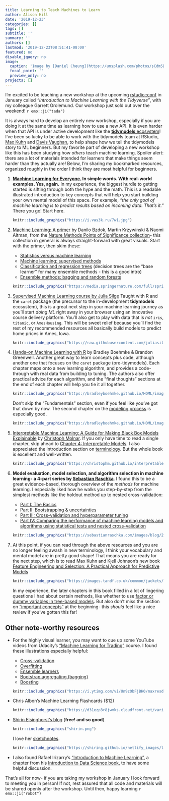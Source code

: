```yaml
---
title: Learning to Teach Machines to Learn
author: Alison Hill
date: '2019-12-23'
categories: []
tags: []
subtitle: ''
summary: ''
authors: []
lastmod: '2019-12-23T08:51:41-08:00'
featured: no
disable_jquery: no
image:
  caption: 'Image by [Daniel Cheung](https://unsplash.com/photos/sCdm5DiJb8w)'
  focal_point: ''
  preview_only: no
projects: []
---
```


I'm excited to be teaching a new workshop at the upcoming [rstudio::conf](https://rstudio.com/conference/) in January called *"Introduction to Machine Learning with the Tidyverse"*, with my colleague Garrett Grolemund. Our workshop just sold out over the weekend! `r emo::ji("tada")`

It is always hard to develop an entirely new workshop, especially if you are doing it at the same time as learning how to use a new API. It is even harder when that API is under active development like the [**tidymodels** ecosystem](https://github.com/tidymodels)! I've been so lucky to be able to work with the tidymodels team at RStudio, [Max Kuhn](https://twitter.com/topepos) and [Davis Vaughan](https://blog.davisvaughan.com/), to help shape how we tell the tidymodels story to ML beginners. But my favorite part of developing a new workshop like this has been studying how *others* teach machine learning. Spoiler alert: there are a lot of materials intended for learners that make things seem harder than they actually are! Below, I'm sharing my bookmarked resources, organized roughly in the order I think they are most helpful for beginners.

1. **[Machine Learning for Everyone.](https://vas3k.com/blog/machine_learning/) In simple words. With real-world examples. Yes, again.** In my experience, the biggest hurdle to getting started is sifting through both the hype and the math. This is a readable illustrated introduction to key concepts that will help you start building your own mental model of this space. For example, *"the only goal of machine learning is to predict results based on incoming data. That's it."* There you go! Start here. 
    
    ```r
    knitr::include_graphics("https://i.vas3k.ru/7w1.jpg")
    ```


1. [Machine Learning: A primer](https://www.nature.com/articles/nmeth.4526) by     Danilo Bzdok, Martin Krzywinski & Naomi Altman, from the [Nature Methods Points of Significance collection](https://www.nature.com/collections/qghhqm/pointsofsignificance)- this collection in general is always straight-forward with great visuals. Start with the primer, then skim these:

    + [Statistics versus machine learning](https://www.nature.com/articles/nmeth.4642)
    + [Machine learning: supervised methods](https://www.nature.com/articles/nmeth.4551)
    + [Classification and regression trees](https://www.nature.com/articles/nmeth.4370) (decision trees are the "base learner" for many ensemble methods - this is a good intro)
    + [Ensemble methods: bagging and random forests](https://www.nature.com/articles/nmeth.4438)
    
    ```r
    knitr::include_graphics("https://media.springernature.com/full/springer-static/image/art%3A10.1038%2Fnmeth.4438/MediaObjects/41592_2017_Article_BFnmeth4438_Fig1_HTML.jpg?as=webp")
    ```
    


1. [Supervised Machine Learning course by Julia Silge](https://supervised-ml-course.netlify.com/) Taught with R and the `caret` package (the precursor to the in-development **tidymodels** ecosystem), this is a great next step in your machine learning journey as you'll start *doing ML* right away in your browser using an innovative course delivery platform. You'll also get to play with data that is *not* `iris`, `titanic`, or `AmesHousing`. This will be sweet relief because you'll find the rest of my recommended resources all basically build models to predict home prices in Ames, Iowa.

    ```r
    knitr::include_graphics("https://raw.githubusercontent.com/juliasilge/supervised-ML-case-studies-course/master/static/social.png")
    ```
  

1. [Hands-on Machine Learning with R](https://bradleyboehmke.github.io/HOML/) by Bradley Boehmke & Brandon Greenwell. Another great way to learn concepts plus code, although another one that focuses on the `caret` package (pre-tidymodels). Each chapter maps onto a new learning algorithm, and provides a code-through with real data from building to tuning. The authors also offer practical advice for each algorithm, and the "final thoughts" sections at the end of each chapter will help you tie it all together.

    ```r
    knitr::include_graphics("https://bradleyboehmke.github.io/HOML/images/homl-cover.jpg")
    ```
    
    Don't skip the "Fundamentals" section, even if you feel like you've got that down by now. The second chapter on the [modeling process](https://bradleyboehmke.github.io/HOML/process.html) is especially good.
    
    ```r
    knitr::include_graphics("https://bradleyboehmke.github.io/HOML/images/modeling_process.png")
```
    


1. [Interpretable Machine Learning: A Guide for Making Black Box Models Explainable](https://christophm.github.io/interpretable-ml-book/) by [Christoph Molnar](https://christophm.github.io/). If you only have time to read a single chapter, skip ahead to [Chapter 4: Interpretable Models](https://christophm.github.io/interpretable-ml-book/simple.html). I also appreciated the introduction section on [terminology](https://christophm.github.io/interpretable-ml-book/terminology.html). But the whole book is excellent and well-written.

    ```r
    knitr::include_graphics("https://christophm.github.io/interpretable-ml-book/images/title_page.jpg")
    ```


1. **Model evaluation, model selection, and algorithm selection in machine learning- a 4-part series by [Sebastian Raschka](https://sebastianraschka.com/)**. I found this to be a great evidence-based, thorough overview of the *methods* for machine learning. I especially liked how he walks you step-by-step from the simplest methods like the holdout method up to nested cross-validation:

    + [Part I: The Basics](https://sebastianraschka.com/blog/2016/model-evaluation-selection-part1.html)
    + [Part II: Bootstrapping & uncertainties](https://sebastianraschka.com/blog/2016/model-evaluation-selection-part2.html)
    + [Part III: Cross-validation and hyperparameter tuning](https://sebastianraschka.com/blog/2016/model-evaluation-selection-part3.html)
    + [Part IV: Comparing the performance of machine learning models and algorithms using statistical tests and nested cross-validation](https://sebastianraschka.com/blog/2018/model-evaluation-selection-part4.html)
    
    ```r
    knitr::include_graphics("https://sebastianraschka.com/images/blog/2016/model-evaluation-selection-part1/iris-dist.png")
    ```
    
1. At this point, if you can read through the above resources and you are no longer feeling awash in new terminology, I think your vocabulary and mental model are in pretty good shape! That means you are ready for the next step, which is to read Max Kuhn and Kjell Johnson's new book [Feature Engineering and Selection: A Practical Approach for Predictive Models](http://www.feat.engineering/)

    ```r
    knitr::include_graphics("https://images.tandf.co.uk/common/jackets/amazon/978113807/9781138079229.jpg")
    ```

    In my experience, the later chapters in this book filled in a lot of lingering questions I had about certain methods, like whether to use [factor or dummy variables in tree-based models](http://www.feat.engineering/categorical-trees.html). But also don't miss the section on ["important concepts"](http://www.feat.engineering/important-concepts.html) at the beginning- this *should* feel like a nice review if you've gotten this far!


## Other note-worthy resources

+ For the highly visual learner, you may want to cue up some YouTube videos from Udacity's ["Machine Learning for Trading"](https://www.youtube.com/playlist?list=PLAwxTw4SYaPnIRwl6rad_mYwEk4Gmj7Mx) course. I found these illustrations especially helpful:

    + [Cross-validation](https://www.youtube.com/watch?v=yBqf9XCpz8o&list=PLAwxTw4SYaPnIRwl6rad_mYwEk4Gmj7Mx&index=187&t=0s)
    + [Overfitting](https://www.youtube.com/watch?v=mfzHchd5La8&list=PLAwxTw4SYaPnIRwl6rad_mYwEk4Gmj7Mx&index=190&t=0s)
    + [Ensemble learners](https://www.youtube.com/watch?v=Un9zObFjBH0&list=PLAwxTw4SYaPnIRwl6rad_mYwEk4Gmj7Mx&index=192&t=0s)
    + [Bootstrap aggregating (bagging)](https://www.youtube.com/watch?v=2Mg8QD0F1dQ&list=PLAwxTw4SYaPnIRwl6rad_mYwEk4Gmj7Mx&index=193&t=0s)
    + [Boosting](https://www.youtube.com/watch?v=GM3CDQfQ4sw&list=PLAwxTw4SYaPnIRwl6rad_mYwEk4Gmj7Mx&index=195&t=0s)
    
    ```r
    knitr::include_graphics("https://i.ytimg.com/vi/Un9zObFjBH0/maxresdefault.jpg")
    ```

+ Chris Albon's Machine Learning Flashcards ($12)

    ```r
    knitr::include_graphics("https://d31ezp3r8jwmks.cloudfront.net/variants/BhXYeMJycv8QHBQgJfjemVgz/d2e337a4f6900f8d0798c596eb0607a8e0c2fbddb6a7ab7afcd60009c119d4c7")
    ```

+ [Shirin Elsinghorst's blog](https://www.shirin-glander.de/) (**free! and so good**). 

    ```r
    knitr::include_graphics("shirin.png")
    ```
    
    I love her [sketchnotes](https://shirinsplayground.netlify.com/categories/sketchnotes/).
    
    ```r
    knitr::include_graphics("https://shiring.github.io/netlify_images/lime_sketchnotes_guq6u5.jpg")
    ```
    
    
+ I also found Rafael Irizarry's ["Introduction to Machine Learning"](https://rafalab.github.io/dsbook/introduction-to-machine-learning.html), a chapter from his [Introduction to Data Science book](https://rafalab.github.io/dsbook/), to have some helpful discussion.

That's all for now- if you are taking my workshop in January I look forward to meeting you in person! If not, rest assured that all code and materials will be shared openly after the workshop. Until then, happy learning `r emo::ji("robot")`